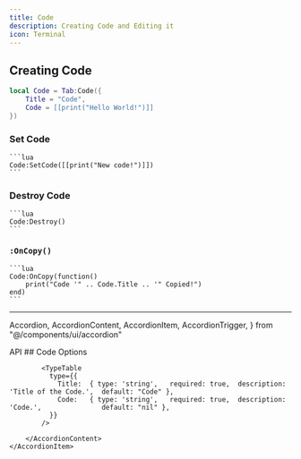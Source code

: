 ```yaml
---
title: Code
description: Creating Code and Editing it
icon: Terminal
---
```





## Creating Code 

```lua
local Code = Tab:Code({
    Title = "Code",
    Code = [[print("Hello World!")]]
})
```

### Set Code
    ```lua
    Code:SetCode([[print("New code!")]])
    ```

### Destroy Code
    ```lua
    Code:Destroy()
    ```

### `:OnCopy()`
    ```lua
    Code:OnCopy(function()
        print("Code '" .. Code.Title .. '" Copied!")
    end)
    ```

<hr/>


  Accordion,
  AccordionContent,
  AccordionItem,
  AccordionTrigger,
} from "@/components/ui/accordion"


<Accordion type="single"  collapsible>
    <AccordionItem value="item-1">
        <AccordionTrigger>API</AccordionTrigger>
        <AccordionContent>
            ## Code Options
            
            <TypeTable
              type={{
                Title:  { type: 'string',   required: true,  description: 'Title of the Code.',  default: "Code" },
                Code:   { type: 'string',   required: true,  description: 'Code.',               default: "nil" },
              }}
            />
            
        </AccordionContent>
    </AccordionItem>
</Accordion>
